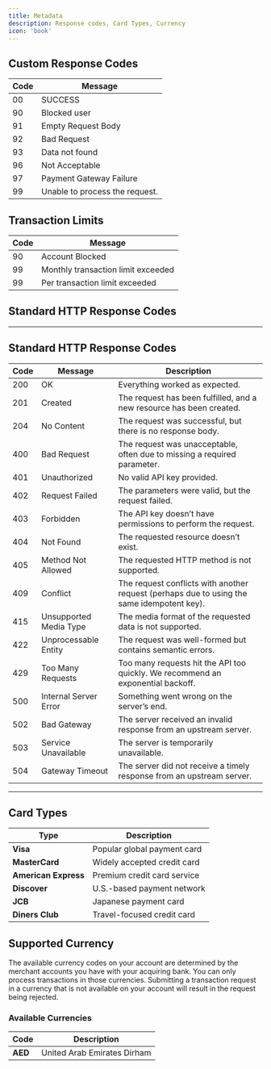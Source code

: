 ```yaml
---
title: Metadata
description: Response codes, Card Types, Currency
icon: 'book'
---
```


## Custom Response Codes

| Code  | Message                                |
|-------|----------------------------------------|
| 00    | SUCCESS                                |
| 90    | Blocked user                           |
| 91    | Empty Request Body                     |
| 92    | Bad Request                            |
| 93    | Data not found                         |
| 96    | Not Acceptable                         |
| 97    | Payment Gateway Failure                |
| 99    | Unable to process the request.         |

## Transaction Limits

| Code  | Message                                |
|-------|----------------------------------------|
| 90    | Account Blocked                        |
| 99    | Monthly transaction limit exceeded    |
| 99    | Per transaction limit exceeded        |

## Standard HTTP Response Codes

---

## Standard HTTP Response Codes

| Code  | Message                                | Description |
|-------|----------------------------------------|-------------|
| 200   | OK                                     | Everything worked as expected. |
| 201   | Created                                | The request has been fulfilled, and a new resource has been created. |
| 204   | No Content                             | The request was successful, but there is no response body. |
| 400   | Bad Request                            | The request was unacceptable, often due to missing a required parameter. |
| 401   | Unauthorized                           | No valid API key provided. |
| 402   | Request Failed                         | The parameters were valid, but the request failed. |
| 403   | Forbidden                              | The API key doesn’t have permissions to perform the request. |
| 404   | Not Found                              | The requested resource doesn’t exist. |
| 405   | Method Not Allowed                     | The requested HTTP method is not supported. |
| 409   | Conflict                               | The request conflicts with another request (perhaps due to using the same idempotent key). |
| 415   | Unsupported Media Type                 | The media format of the requested data is not supported. |
| 422   | Unprocessable Entity                   | The request was well-formed but contains semantic errors. |
| 429   | Too Many Requests                      | Too many requests hit the API too quickly. We recommend an exponential backoff. |
| 500   | Internal Server Error                  | Something went wrong on the server’s end. |
| 502   | Bad Gateway                            | The server received an invalid response from an upstream server. |
| 503   | Service Unavailable                    | The server is temporarily unavailable. |
| 504   | Gateway Timeout                        | The server did not receive a timely response from an upstream server. |

---

## Card Types

| **Type**          | **Description**                 |
|-------------------|--------------------------------|
| **Visa**         | Popular global payment card    |
| **MasterCard**   | Widely accepted credit card    |
| **American Express** | Premium credit card service  |
| **Discover**     | U.S.-based payment network     |
| **JCB**          | Japanese payment card          |
| **Diners Club**  | Travel-focused credit card     |



## Supported Currency

The available currency codes on your account are determined by the merchant accounts you have with your acquiring bank. You can only process transactions in those currencies. Submitting a transaction request in a currency that is not available on your account will result in the request being rejected.

### **Available Currencies**

| **Code** | **Description**                        |
|---------|--------------------------------------|
| **AED** | United Arab Emirates Dirham         |


